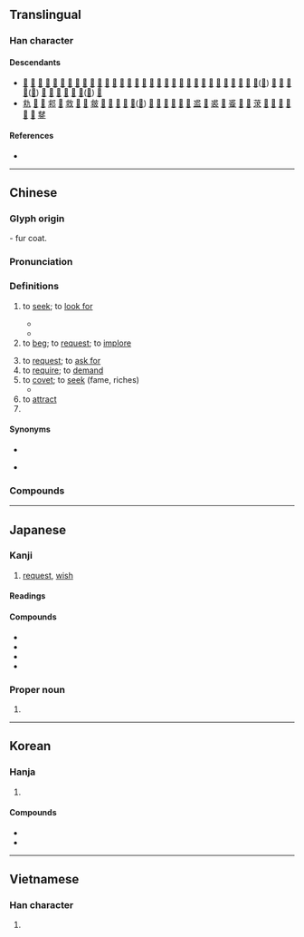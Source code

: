 {{character info}}
==Translingual==
{{stroke order|strokes=7}}

===Han character===
{{Han char|rn=85|rad=水|as=02|sn=7|four=43132|canj=IJE|ids=⿺⿻一氺丶}}

====Descendants====
* [[𫡨]] [[俅]] [[𠗈]] [[𡌋]] [[㛏]] [[㞗]] [[㟈]] [[㤹]] [[捄]] [[浗]] [[𤞰]] [[逑]] [[梂]] [[殏]] [[𬊋]] [[𤕾]] [[𤗂]] [[𤙠]] [[球]] [[毬]] [[脙]] [[𥆿]] [[𥒸]] [[𥙹]] [[𥟇]] [[𥪆]] [[𫃁]] [[絿]] [[蛷]] [[觩]] [[𧧷]] [[賕]]([[赇]]) [[𧻱]] [[䟵]] [[𫵣]] [[銶]]([[𨱇]]) [[𩗕]] [[𮩢]] [[𮪅]] [[𩰻]] [[𩳞]] [[鯄]]([[𩾁]]) [[𪌵]]
* [[㐜]] [[𠡟]] [[𠂃]] [[䣇]] [[𫻲]] [[救]] [[𣪋]] [[𣭳]] [[皳]] [[𬇶]] [[𭱉]] [[𩒮]] [[𩣗]] [[𪁖]]([[𪉌]]) [[𨘑]] [[𡌊]] [[𪪵]] [[𢚡]] [[𤈿]] [[𤥲]] [[盚]] [[𧋛]] [[裘]] [[𨁛]] [[𩛰]] [[𧒔]] [[𡨃]] [[莍]] [[𥥽]] [[𥭑]] [[𢈝]] [[𤶩]] [[𧗷]] [[𧚍]] [[䥭]]

====References====
* {{Han ref|kx=0604.040|dkj=17105|dj=0998.010|hdz=31547.080|uh=6C42|ud=27714|bh=A844|bd=43076}}

----

==Chinese==
{{zh-forms|alt=㐤}}

===Glyph origin===
{{Han etym}}
{{liushu|p}} - fur coat.

{{jiajie|裘|to request}}

===Pronunciation===
{{zh-pron
|m=qiú
|m-s=ciu2
|c=kau4
|c-t=
|g=
|h=pfs=khiù
|j=
|mb=giǔ
|md=giù
|mn=kiû
|mn-t=kiu5
|w=3jjieu
|x=
|mc=y
|oc=y
|cat=v,pn
}}

===Definitions===
{{zh-hanzi}}

# to [[seek]]; to [[look for]]
#: {{zh-x|求《^月亮 ^代表 ^我 的 ^心》的 歌詞|'''looking for''' the lyrics to "The Moon Represents My Heart"}}
#* {{zh-x|嚶 其 鳴 矣，求 其 友 聲。|While ying goes its cry, '''seeking''' with its voice its companion.|ref=Shijing}}
#* {{zh-x|以 若 所 為{wéi} 求 若 所 欲，猶 緣 木 而 求 魚 也。|But doing what you do to '''seek''' for what you desire is like climbing a tree to '''seek''' for fish.|ref=Mencius}}
# to [[beg]]; to [[request]]; to [[implore]]
#: {{zh-x|求 他 別 走|'''begged''' for him to not leave}}
# to [[request]]; to [[ask for]]
# to [[require]]; to [[demand]]
# to [[covet]]; to [[seek]] (fame, riches)
#* {{zh-x|不 忮 不 求，何 用 不臧。|He hates none; he '''covets''' nothing; -What does he which is not good?|ref=Shijing}}
# to [[attract]]
# {{surname|zh}}

====Synonyms====
* {{s|to seek}}
{{zh-syn-saurus|謀求}}
* {{s|to beg}}
{{zh-syn-saurus|哀求}}

===Compounds===
{{zh-der|要求:request|一無所求|一票難求|上求下告|不厭求詳|不忮不求|不求上進|不求人|不求甚解|不求聞達|不求自得|乞求|乳藥求死|予取予求|井中求火|以屈求伸|仰求|企求|但求塞責|但求如願|供不應求|供求|供過於求|冀求|冉求|刑求|刻舟求劍|剖蚌求珠|力求|力求上進|力求進步|勇猛求進|務求|勵精求治|厲精求治|反求諸己|同惡相求|同氣相求|同類相求|吹毛求瑕|吹毛求疵|哀求|唯利是求|問舍求田|嚶鳴求友|壓雪求油|夢寐以求|央求|奉求|奢求|妄求|委曲求全|寤寐以求|實事求是|將本求利|尋求|居無求安|希求|干求|平畫求長|強求|徵求|徵求啟事|忍辱求全|忮求|懇求|拜鬼求神|挾冰求溫|捨實求虛|捨身求法|捨近求遠|掘室求鼠|探求|推求|搖尾求食|搜求|敲冰求火|敷求|斂怨求媚|旁求|旁求俊彥|有求必應|有求斯應|期求|未明求衣|死中求活|死中求生|死地求生|死求白賴|死裡求生|殺妻求將|求三拜四|求之不得|求乞|求事|求人|求仁得仁|求仕|求借|求假|求偶|求備|求償|求全|求全之毀|求全責備|求其友聲|求凰|求劍刻舟|求助|求勝|求取|求古錄|求同存異|求名奪利|求名求利|求名責實|求告|求和|求售|求嗣|求好心切|求婚|求子|求學|求官|求容取媚|求宿|求情|求愛|求成|求戰|求才|求才若渴|求援|求救|求教|求新求變|求新立異|求歡|求死不得|求漿得酒|求牡|求生|求生害義|求田問舍|求益反損|求知|求知慾|求神問卜|求神拜佛|求神拜鬼|求福禳災|求籤|求索|求聘|求職|求見|求親|求親告友|求解|求診|求證|求賢|求賢下士|求賢如渴|求賢用士|求賢若渴|求過於供|求道|求道於盲|求醫|求雨|求靠|求饒|求馬唐肆|求魚緣木|洗垢求瘢|渴求|溯流求源|焚林之求|營求|發屋求狸|相求|祈求|禱求|籲求|精益求精|線上求助|緣木求魚|考求|聲應氣求|聲氣相求|聲求氣應|自求多福|苛求|苦求|苦苦哀求|草間求活|蒙求|薰穴求君|蘄求|蠖屈求伸|行以求知|見彈求鴞|規求|覓衣求食|訪求|訴求|訶求|誅求|誅求無厭|誅求無已|請求|請求乃論|請求權|謀求|講求|貪求|貪求無厭|貪求無已|貪求無饜|買求|買菜求益|賣主求榮|賣友求榮|賣國求利|賣國求榮|賴衣求食|購求|軟求|追求|邀求|野外求生|鑽冰求火|鑽冰求酥|降格以求|雉求牡匹|需求|食不求甘|食不求飽|食無求飽|鳳求凰|毛里求斯}}

{{zh-cat|Elementary}}

----

==Japanese==

===Kanji===
{{ja-kanji|grade=4|rs=水02}}

# [[request]], [[wish]]

====Readings====
{{ja-readings
|goon=ぐ
|kanon=きゅう<きう
|kun=もと-める, もと-む, ま-ぐ
}}

====Compounds====
{{der-top|Compounds}}
* {{ja-r|求人|きゅうじん}}
* {{ja-r|請求|せいきゅう}}
* {{ja-r|要求|ようきゅう}}
* {{ja-r|求愛|きゅうあい}}
{{der-bottom}}

===Proper noun===
{{ja-pos|proper|もとむ}}

# {{given name|ja|male|sort=もとむ}}

----

==Korean==

===Hanja===
{{ko-hanja|구하다|구할|구}}

# {{hanja form of|구|[[request]], [[wish]]}}

====Compounds====
* {{ko-l|구인|[[offer]] of [[job]] ([[situation]])|求人}}
* {{ko-l|욕구|[[desire]]|慾求}}

----

==Vietnamese==

===Han character===
{{vi-readings|reading=cầu|rs=水02}}

# {{rfdef|vi|sort=水02}}